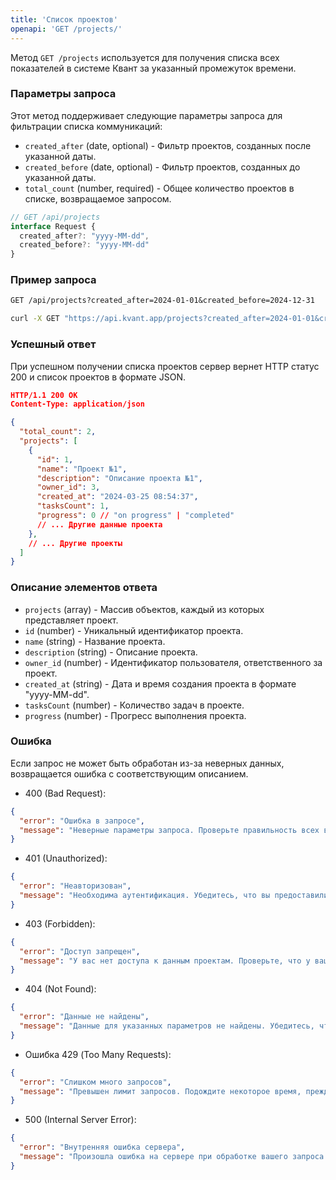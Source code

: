 ```yaml
---
title: 'Список проектов'
openapi: 'GET /projects/'
---
```

Метод `GET /projects` используется для получения списка всех показателей в системе Квант за указанный промежуток времени.

### Параметры запроса

Этот метод поддерживает следующие параметры запроса для фильтрации списка коммуникаций:

- `created_after` (date, optional) - Фильтр проектов, созданных после указанной даты.
- `created_before` (date, optional) - Фильтр проектов, созданных до указанной даты.
- `total_count` (number, required) - Общее количество проектов в списке, возвращаемое запросом.


```typescript
// GET /api/projects
interface Request { 
  created_after?: "yyyy-MM-dd",
  created_before?: "yyyy-MM-dd"
}
```

### Пример запроса

<CodeGroup>

```md Request
GET /api/projects?created_after=2024-01-01&created_before=2024-12-31
```

```bash cURL
curl -X GET "https://api.kvant.app/projects?created_after=2024-01-01&created_before=2024-12-31"
```

</CodeGroup>

### Успешный ответ
При успешном получении списка проектов сервер вернет HTTP статус 200 и список проектов в формате JSON.

```json
HTTP/1.1 200 OK
Content-Type: application/json

{
  "total_count": 2,
  "projects": [
    {
      "id": 1,
      "name": "Проект №1",
      "description": "Описание проекта №1",
      "owner_id": 3,
      "created_at": "2024-03-25 08:54:37",
      "tasksCount": 1,
      "progress": 0 // "on progress" | "completed"
      // ... Другие данные проекта
    },
    // ... Другие проекты
  ]
}
```
### Описание элементов ответа

- `projects` (array) - Массив объектов, каждый из которых представляет проект.
- `id` (number) - Уникальный идентификатор проекта.
- `name` (string) - Название проекта.
- `description` (string) - Описание проекта.
- `owner_id` (number) - Идентификатор пользователя, ответственного за проект.
- `created_at` (string) - Дата и время создания проекта в формате "yyyy-MM-dd".
- `tasksCount` (number) - Количество задач в проекте.
- `progress` (number) - Прогресс выполнения проекта. 


### Ошибка
Если запрос не может быть обработан из-за неверных данных, возвращается ошибка с соответствующим описанием.

- 400 (Bad Request):
```json
{
  "error": "Ошибка в запросе",
  "message": "Неверные параметры запроса. Проверьте правильность всех введенных данных"
}
```

- 401 (Unauthorized):
```json
{
  "error": "Неавторизован",
  "message": "Необходима аутентификация. Убедитесь, что вы предоставили правильный API-ключ в заголовке запроса."
}
```
- 403 (Forbidden):
```json
{
  "error": "Доступ запрещен",
  "message": "У вас нет доступа к данным проектам. Проверьте, что у вашего аккаунта есть соответствующие права доступа."
}
```
- 404 (Not Found):
```json
{
  "error": "Данные не найдены",
  "message": "Данные для указанных параметров не найдены. Убедитесь, что вы ввели корректные даты или другие данные."
}
```
- Ошибка 429 (Too Many Requests):
```json
{
  "error": "Слишком много запросов",
  "message": "Превышен лимит запросов. Подождите некоторое время, прежде чем отправлять новый запрос."
}
```
- 500 (Internal Server Error):
```json
{
  "error": "Внутренняя ошибка сервера",
  "message": "Произошла ошибка на сервере при обработке вашего запроса. Пожалуйста, попробуйте еще раз позже или обратитесь в службу поддержки."
}
```